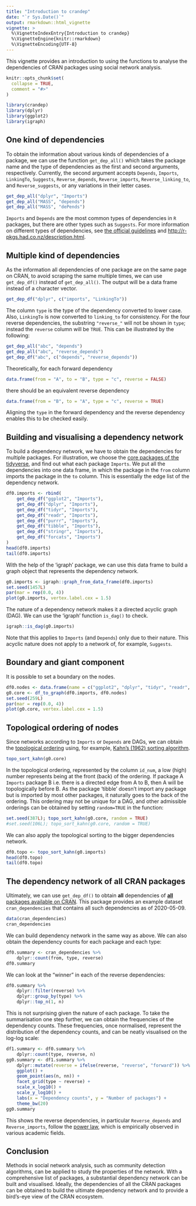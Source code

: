 ```yaml
---
title: "Introduction to crandep"
date: "`r Sys.Date()`"
output: rmarkdown::html_vignette
vignette: >
  %\VignetteIndexEntry{Introduction to crandep}
  %\VignetteEngine{knitr::rmarkdown}
  %\VignetteEncoding{UTF-8}
---
```


This vignette provides an introduction to using the functions to analyse the dependencies of CRAN packages using social network analysis.

```r
knitr::opts_chunk$set(
  collapse = TRUE,
  comment = "#>"
)
```

```r
library(crandep)
library(dplyr)
library(ggplot2)
library(igraph)
```





## One kind of dependencies 
To obtain the information about various kinds of dependencies of a package, we can use the function `get_dep_all()` which takes the package name and the type of dependencies as the first and second arguments, respectively. Currently, the second argument accepts `Depends`, `Imports`, `LinkingTo`, `Suggests`, `Reverse_depends`, `Reverse_imports`, `Reverse_linking_to`, and `Reverse_suggests`, or any variations in their letter cases.

```r
get_dep_all("dplyr", "Imports")
get_dep_all("MASS", "depends")
get_dep_all("MASS", "dePends")
```

`Imports` and `Depends` are the most common types of dependencies in `R` packages, but there are other types such as `Suggests`. For more information on different types of dependencies, see [the official guidelines](https://cran.r-project.org/doc/manuals/r-release/R-exts.html#Package-Dependencies) and [http://r-pkgs.had.co.nz/description.html](http://r-pkgs.had.co.nz/description.html).





## Multiple kind of dependencies
As the information all dependencies of one package are on the same page on CRAN, to avoid scraping the same multiple times, we can use `get_dep_df()` instead of  `get_dep_all()`. The output will be a data frame instead of a character vector.

```r
get_dep_df("dplyr", c("imports", "LinkingTo"))
```
The column `type` is the type of the dependency converted to lower case. Also, `LinkingTo` is now converted to `linking_to` for consistency. For the four reverse dependencies, the substring `"reverse_"` will not be shown in `type`; instead the `reverse` column will be `TRUE`. This can be illustrated by the following:

```r
get_dep_all("abc", "depends")
get_dep_all("abc", "reverse_depends")
get_dep_df("abc", c("depends", "reverse_depends"))
```
Theoretically, for each forward dependency
```r
data.frame(from = "A", to = "B", type = "c", reverse = FALSE)
```
there should be an equivalent reverse dependency
```r
data.frame(from = "B", to = "A", type = "c", reverse = TRUE)
```
Aligning the `type` in the forward dependency and the reverse dependency enables this to be checked easily.





## Building and visualising a dependency network
To build a dependency network, we have to obtain the dependencies for multiple packages. For illustration, we choose the [core packages of the tidyverse](https://www.tidyverse.org/packages/), and find out what each package `Imports`. We put all the dependencies into one data frame, in which the package in the `from` column imports the package in the `to` column. This is essentially the edge list of the dependency network.

```r
df0.imports <- rbind(
    get_dep_df("ggplot2", "Imports"),
    get_dep_df("dplyr", "Imports"),
    get_dep_df("tidyr", "Imports"),
    get_dep_df("readr", "Imports"),
    get_dep_df("purrr", "Imports"),
    get_dep_df("tibble", "Imports"),
    get_dep_df("stringr", "Imports"),
    get_dep_df("forcats", "Imports")
)
head(df0.imports)
tail(df0.imports)
```

With the help of the 'igraph' package, we can use this data frame to build a graph object that represents the dependency network.

```r
g0.imports <- igraph::graph_from_data_frame(df0.imports)
set.seed(1457L)
par(mar = rep(0.0, 4))
plot(g0.imports, vertex.label.cex = 1.5)
```

The nature of a dependency network makes it a directed acyclic graph (DAG). We can use the 'igraph' function `is_dag()` to check.

```r
igraph::is_dag(g0.imports)
```

Note that this applies to `Imports` (and `Depends`) only due to their nature. This acyclic nature does not apply to a network of, for example, `Suggests`.





## Boundary and giant component
It is possible to set a boundary on the nodes. 

```r
df0.nodes <- data.frame(name = c("ggplot2", "dplyr", "tidyr", "readr", "purrr", "tibble", "stringr", "forcats"), stringsAsFactors = FALSE)
g0.core <- df_to_graph(df0.imports, df0.nodes)
set.seed(259L)
par(mar = rep(0.0, 4))
plot(g0.core, vertex.label.cex = 1.5)
```





## Topological ordering of nodes
Since networks according to `Imports` or `Depends` are DAGs, we can obtain the [topological ordering](https://en.wikipedia.org/wiki/Topological_sorting) using, for example, [Kahn's (1962) sorting algorithm](https://doi.org/10.1145/368996.369025).

```r
topo_sort_kahn(g0.core)
```
In the topological ordering, represented by the column `id_num`, a low (high) number represents being at the front (back) of the ordering. If package A `Imports` package B i.e. there is a directed edge from A to B, then A will be topologically before B. As the package 'tibble' doesn't import any package but is imported by most other packages, it naturally goes to the back of the ordering. This ordering may not be unique for a DAG, and other admissible orderings can be obtained by setting `random=TRUE` in the function:
```r
set.seed(387L); topo_sort_kahn(g0.core, random = TRUE)
#set.seed(106L); topo_sort_kahn(g0.core, random = TRUE)
```
We can also apply the topological sorting to the bigger dependencies network.
```r
df0.topo <- topo_sort_kahn(g0.imports)
head(df0.topo)
tail(df0.topo)
```





## The dependency network of all CRAN packages
Ultimately, we can use `get_dep_df()` to obtain **all** dependencies of [**all** packages available on CRAN](https://cran.r-project.org/web/packages/available_packages_by_name.html). This package provides an example dataset `cran_dependencies` that contains all such dependencies as of 2020-05-09.
```r
data(cran_dependencies)
cran_dependencies
```
We can build dependency network in the same way as above. We can also obtain the dependency counts for each package and each type:
```r
df0.summary <- cran_dependencies %>%
    dplyr::count(from, type, reverse)
df0.summary
```
We can look at the "winner" in each of the reverse dependencies:
```r
df0.summary %>%
    dplyr::filter(reverse) %>%
    dplyr::group_by(type) %>%
    dplyr::top_n(1, n)
```
This is not surprising given the nature of each package. To take the summarisation one step further, we can obtain the frequencies of the dependency counts. These frequencies, once normalised, represent the distribution of the dependency counts, and can be neatly visualised on the log-log scale:
```r
df1.summary <- df0.summary %>%
    dplyr::count(type, reverse, n)
gg0.summary <- df1.summary %>%
    dplyr::mutate(reverse = ifelse(reverse, "reverse", "forward")) %>%
    ggplot() +
    geom_point(aes(n, nn)) +
    facet_grid(type ~ reverse) +
    scale_x_log10() +
    scale_y_log10() +
    labs(x = "Dependency counts", y = "Number of packages") +
    theme_bw(20)
gg0.summary
```
This shows the reverse dependencies, in particular `Reverse_depends` and `Reverse_imports`, follow the [power law](https://en.wikipedia.org/wiki/Power-law), which is empirically observed in various academic fields.
    





## Conclusion
Methods in social network analysis, such as community detection algorithms, can be applied to study the properties of the network. With a comprehensive list of packages, a substantial dependency network can be built and visualised. Ideally, the dependencies of all the CRAN packages can be obtained to build the ultimate dependency network and to provide a bird's-eye view of the CRAN ecosystem.